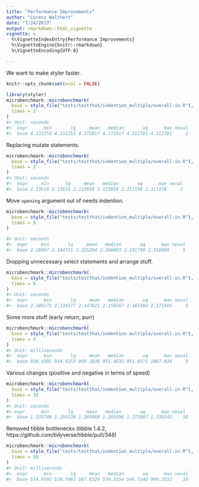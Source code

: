 ```yaml
---
title: "Performance Improvements"
author: "Lorenz Walthert"
date: "7/24/2017"
output: rmarkdown::html_vignette
vignette: >
  %\VignetteIndexEntry{Performance Improvements}
  %\VignetteEngine{knitr::rmarkdown}
  %\VignetteEncoding{UTF-8}

---
```


We want to make styler faster.
```r
knitr::opts_chunk$set(eval = FALSE)
```


```r
library(styler)
microbenchmark::microbenchmark(
  base = style_file("tests/testthat/indention_multiple/overall-in.R"),
  times = 2
)
#> Unit: seconds
#>  expr      min       lq     mean   median       uq      max neval
#>  base 4.131253 4.131253 4.172017 4.172017 4.212781 4.212781     2
```

Replacing mutate statements.
```r
microbenchmark::microbenchmark(
  base = style_file("tests/testthat/indention_multiple/overall-in.R"),
  times = 2
)
#> Unit: seconds
#>  expr     min      lq     mean   median       uq      max neval
#>  base 2.13616 2.13616 2.223659 2.223659 2.311158 2.311158     2
```

Move `opening` argument out of needs indention.
```r
microbenchmark::microbenchmark(
  base = style_file("tests/testthat/indention_multiple/overall-in.R"),
  times = 5
)

#> Unit: seconds
#>  expr     min       lq     mean   median       uq      max neval
#>  base 2.18097 2.184721 2.225294 2.200893 2.241799 2.318089     5
```

Dropping unnecessary select statements and arrange stuff.
```r
microbenchmark::microbenchmark(
  base = style_file("tests/testthat/indention_multiple/overall-in.R"),
  times = 5
)
#> Unit: seconds
#>  expr      min       lq     mean   median       uq      max neval
#>  base 2.109271 2.134377 2.147821 2.158567 2.165384 2.171505     5
```


Some more stuff (early return, purr)
```r
microbenchmark::microbenchmark(
  base = style_file("tests/testthat/indention_multiple/overall-in.R"),
  times = 5
)
#> Unit: milliseconds
#>  expr      min       lq     mean   median       uq      max neval
#>  base 930.4391 944.9253 969.2838 951.4632 951.6571 1067.934     5
```

Various changes (positive and negative in terms of speed)
```r
microbenchmark::microbenchmark(
  base = style_file("tests/testthat/indention_multiple/overall-in.R"),
  times = 10
)
#> Unit: seconds
#> expr      min       lq     mean   median       uq      max neval
#>  base 1.235749 1.259139 1.269869 1.269396 1.275887 1.330341    10

```


Removed tibble bottlenecks (tibble 1.4.2, https://github.com/tidyverse/tibble/pull/348)
```r
microbenchmark::microbenchmark(
  base = style_file("tests/testthat/indention_multiple/overall-in.R"),
  times = 10
)
#> Unit: milliseconds
#>  expr      min       lq     mean   median       uq      max neval
#>  base 514.9392 520.5061 587.6329 530.3154 548.7248 989.3332    10

```
